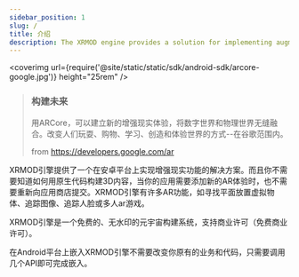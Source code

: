 ```yaml
---
sidebar_position: 1
slug: /
title: 介绍
description: The XRMOD engine provides a solution for implementing augmented reality functions on the android platform. And you don't need to know how to build 3D content with native code, and you don't need to resubmit your app to the app store when it needs to add a new AR experience. The XRMOD engine has many AR capabilities, such as finding planes to place virtual objects, tracking images, tracking faces or multiplayer ar games.
---
```


<coverimg url={require('@site/static/static/sdk/android-sdk/arcore-google.jpg')} height="25rem" />

> <h3>构建未来</h3>
>
> 用ARCore，可以建立新的增强现实体验，将数字世界和物理世界无缝融合。改变人们玩耍、购物、学习、创造和体验世界的方式--在谷歌范围内。
>
> from https://developers.google.com/ar

XRMOD引擎提供了一个在安卓平台上实现增强现实功能的解决方案。而且你不需要知道如何用原生代码构建3D内容，当你的应用需要添加新的AR体验时，也不需要重新向应用商店提交。XRMOD引擎有许多AR功能，如寻找平面放置虚拟物体、追踪图像、追踪人脸或多人ar游戏。

XRMOD引擎是一个免费的、无水印的元宇宙构建系统，支持商业许可（免费商业许可）。


在Android平台上嵌入XRMOD引擎不需要改变你原有的业务和代码，只需要调用几个API即可完成嵌入。

